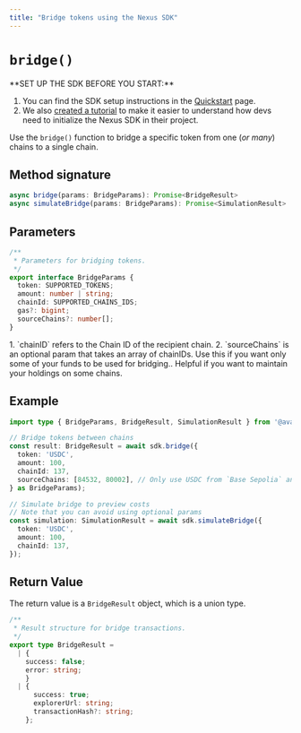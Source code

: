 ```yaml
---
title: "Bridge tokens using the Nexus SDK"
---
```



# `bridge()`

<Callout type="info">
**SET UP THE SDK BEFORE YOU START:**

1. You can find the SDK setup instructions in the [Quickstart](/nexus/nexus-quickstart) page.
2. We also [created a tutorial](/nexus/nexus-examples/nexus-initialization-basic) to make it easier to understand how devs need to initialize the Nexus SDK in their project.
</Callout>

Use the `bridge()` function to bridge a specific token from one (*or many*) chains to a single chain.

## Method signature

```typescript showLineNumbers filename="Typescript"
async bridge(params: BridgeParams): Promise<BridgeResult>
async simulateBridge(params: BridgeParams): Promise<SimulationResult>
```

## Parameters

```typescript showLineNumbers filename="Typescript"
/**
 * Parameters for bridging tokens.
 */
export interface BridgeParams {
  token: SUPPORTED_TOKENS;
  amount: number | string;
  chainId: SUPPORTED_CHAINS_IDS;
  gas?: bigint;
  sourceChains?: number[];
}
```

<Callout type="info">
1. `chainID` refers to the Chain ID of the recipient chain.
2. `sourceChains` is an optional param that takes an array of chainIDs.
Use this if you want only some of your funds to be used for bridging..
Helpful if you want to maintain your holdings on some chains.
</Callout>

## Example

```typescript showLineNumbers filename="Typescript"
import type { BridgeParams, BridgeResult, SimulationResult } from '@avail-project/nexus-core';

// Bridge tokens between chains
const result: BridgeResult = await sdk.bridge({
  token: 'USDC',
  amount: 100,
  chainId: 137,
  sourceChains: [84532, 80002], // Only use USDC from `Base Sepolia` and `Polygon Amoy` as sources for the bridge
} as BridgeParams);

// Simulate bridge to preview costs
// Note that you can avoid using optional params
const simulation: SimulationResult = await sdk.simulateBridge({
  token: 'USDC',
  amount: 100,
  chainId: 137,
});
```

## Return Value

The return value is a `BridgeResult` object, which is a union type.

```typescript showLineNumbers filename="Typescript"
/**
 * Result structure for bridge transactions.
 */
export type BridgeResult =
  | { 
    success: false; 
    error: string;
    }
  | {
      success: true;
      explorerUrl: string;
      transactionHash?: string;
    };
```